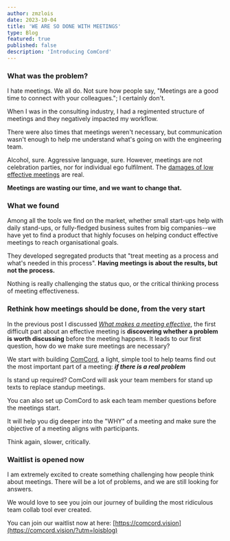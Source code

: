 ```yaml
---
author: zmzlois
date: 2023-10-04
title: 'WE ARE SO DONE WITH MEETINGS'
type: Blog
featured: true
published: false
description: 'Introducing ComCord'
---
```


### What was the problem?

I hate meetings. We all do. Not sure how people say, "Meetings are a good time to connect with your colleagues."; I certainly don't.

When I was in the consulting industry, I had a regimented structure of meetings and they negatively impacted my workflow.


There were also times that meetings weren't necessary, but communication wasn't enough to help me understand what's going on with the engineering team.

Alcohol, sure. Aggressive language, sure. However, meetings are not celebration parties, nor for individual ego fulfilment. The [damages of low effective meetings](/blogs/damages-of-low-effective-meetings) are real.

__Meetings are wasting our time, and we want to change that.__

### What we found

Among all the tools we find on the market, whether small start-ups help with daily stand-ups, or fully-fledged business suites from big companies--we have yet to find a product that highly focuses on helping conduct effective meetings to reach organisational goals.

They developed segregated products that "treat meeting as a process and what's needed in this process". **Having meetings is about the results, but not the process.**

Nothing is really challenging the status quo, or the critical thinking process of meeting effectiveness.

### Rethink how meetings should be done, from the very start

In the previous post I discussed _[What makes a meeting effective](/blogs/effective-meetings)_, the first difficult part about an effective meeting is __discovering whether a problem is worth discussing__ before the meeting happens. It leads to our first question, how do we make sure meetings are necessary?

We start with building [ComCord](https://comcord.vision/?utm=loisblog), a light, simple tool to help teams find out the most important part of a meeting: _**if there is a real problem**_

Is stand up required? ComCord will ask your team members for stand up texts to replace standup meetings.

You can also set up ComCord to ask each team member questions before the meetings start.

It will help you dig deeper into the "WHY" of a meeting and make sure the objective of a meeting aligns with participants.

Think again, slower, critically.

### Waitlist is opened now

I am extremely excited to create something challenging how people think about meetings. There will be a lot of problems, and we are still looking for answers.

We would love to see you join our journey of building the most ridiculous team collab tool ever created.

You can join our waitlist now at here: [https://comcord.vision](https://comcord.vision/?utm=loisblog)